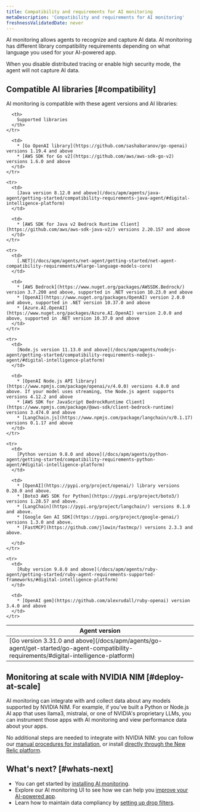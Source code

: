 ```yaml
---
title: Compatibility and requirements for AI monitoring
metaDescription: 'Compatibility and requirements for AI monitoring'
freshnessValidatedDate: never
---
```


AI monitoring allows agents to recognize and capture AI data. AI monitoring has different library compatibility requirements depending on what language you used for your AI-powered app.

When you disable distributed tracing or enable high security mode, the agent will not capture AI data.

## Compatible AI libraries [#compatibility]

AI monitoring is compatible with these agent versions and AI libraries:

<table>
  <thead>
    <tr>
      <th>
        Agent version
      </th>

      <th>
        Supported libraries
      </th>
    </tr>
  </thead>

  <tbody>
    <tr>
      <td>
        [Go version 3.31.0 and above](/docs/apm/agents/go-agent/get-started/go-agent-compatibility-requirements/#digital-intelligence-platform)
      </td>

      <td>
        * [Go OpenAI library](https://github.com/sashabaranov/go-openai) versions 1.19.4 and above
        * [AWS SDK for Go v2](https://github.com/aws/aws-sdk-go-v2) versions 1.6.0 and above
      </td>
    </tr>

    <tr>
      <td>
        [Java version 8.12.0 and above](/docs/apm/agents/java-agent/getting-started/compatibility-requirements-java-agent/#digital-intelligence-platform)
      </td>

      <td>
        * [AWS SDK for Java v2 Bedrock Runtime Client](https://github.com/aws/aws-sdk-java-v2/) versions 2.20.157 and above
      </td>
    </tr>

    <tr>
      <td>
        [.NET](/docs/apm/agents/net-agent/getting-started/net-agent-compatibility-requirements/#large-language-models-core)
      </td>

      <td>
        * [AWS Bedrock](https://www.nuget.org/packages/AWSSDK.Bedrock/) version 3.7.200 and above, supported in .NET version 10.23.0 and above
        * [OpenAI](https://www.nuget.org/packages/OpenAI) version 2.0.0 and above, supported in .NET version 10.37.0 and above
        * [Azure.AI.OpenAI](https://www.nuget.org/packages/Azure.AI.OpenAI) version 2.0.0 and above, supported in .NET version 10.37.0 and above
      </td>
    </tr>

    <tr>
      <td>
        [Node.js version 11.13.0 and above](/docs/apm/agents/nodejs-agent/getting-started/compatibility-requirements-nodejs-agent/#digital-intelligence-platform)
      </td>

      <td>
        * [OpenAI Node.js API library](https://www.npmjs.com/package/openai/v/4.0.0) versions 4.0.0 and above. If your model uses streaming, the Node.js agent supports versions 4.12.2 and above
        * [AWS SDK for JavaScript BedrockRuntime Client](https://www.npmjs.com/package/@aws-sdk/client-bedrock-runtime) versions 3.474.0 and above
        * [LangChain.js](https://www.npmjs.com/package/langchain/v/0.1.17) versions 0.1.17 and above
      </td>
    </tr>

    <tr>
      <td>
        [Python version 9.8.0 and above](/docs/apm/agents/python-agent/getting-started/compatibility-requirements-python-agent/#digital-intelligence-platform)
      </td>

      <td>
        * [OpenAI](https://pypi.org/project/openai/) library versions 0.28.0 and above.
        * [Boto3 AWS SDK for Python](https://pypi.org/project/boto3/)  versions 1.28.57 and above.
        * [LangChain](https://pypi.org/project/langchain/) versions 0.1.0 and above.
        * [Google Gen AI SDK](https://pypi.org/project/google-genai/) versions 1.3.0 and above.
        * [FastMCP](https://github.com/jlowin/fastmcp/) versions 2.3.3 and above.

      </td>
    </tr>

    <tr>
      <td>
        [Ruby version 9.8.0 and above](/docs/apm/agents/ruby-agent/getting-started/ruby-agent-requirements-supported-frameworks/#digital-intelligence-platform)
      </td>

      <td>
        * [OpenAI gem](https://github.com/alexrudall/ruby-openai) version 3.4.0 and above
      </td>
    </tr>
  </tbody>
</table>

## Monitoring at scale with NVIDIA NIM [#deploy-at-scale]

AI monitoring can integrate with and collect data about any models supported by NVIDIA NIM. For example, if you've built a Python or Node.js AI app that uses llama3, mistralai, or one of NVIDIA's proprietary LLMs, you can instrument those apps with AI monitoring and view performance data about your apps.

No additional steps are needed to integrate with NVIDIA NIM: you can follow our [manual procedures for installation](/install/ai-monitoring), or install [directly through the New Relic platform](https://onenr.io/0VRVNLqavRa).

## What's next? [#whats-next]

* You can get started by [installing AI monitoring](/install/ai-monitoring).
* Explore our AI monitoring UI to see how we can help you [improve your AI-powered app](/docs/ai-monitoring/view-ai-data).
* Learn how to maintain data compliancy by [setting up drop filters](/docs/ai-monitoring/drop-sensitive-data).
